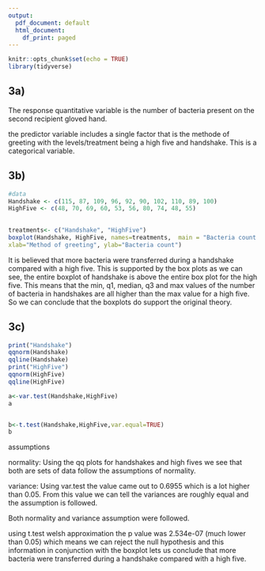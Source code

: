 ```yaml
---
output:
  pdf_document: default
  html_document:
    df_print: paged
---
```


```r
knitr::opts_chunk$set(echo = TRUE)
library(tidyverse)


```

## 3a)

The response quantitative variable is the number of bacteria present on the second recipient gloved hand.

the predictor variable includes a single factor that is the methode of greeting with the levels/treatment being a high five and handshake. This is a categorical variable. 


## 3b)


```r

#data
Handshake <- c(115, 87, 109, 96, 92, 90, 102, 110, 89, 100)
HighFive <- c(48, 70, 69, 60, 53, 56, 80, 74, 48, 55)

 
treatments<- c("Handshake", "HighFive")
boxplot(Handshake, HighFive, names=treatments,  main = "Bacteria count boxplot", 
xlab="Method of greeting", ylab="Bacteria count")

```


It is believed that more bacteria were transferred during a handshake compared with a high five.
This is supported by the box plots as we can see, the entire boxplot of handshake is above the entire box plot for the high five.
This means that the min, q1, median, q3 and max values of the number of bacteria in handshakes are all higher than the max value for a high five.
So we can conclude that the boxplots do support the original theory. 


## 3c)


```r


print("Handshake")
qqnorm(Handshake)
qqline(Handshake)
print("HighFive")
qqnorm(HighFive)
qqline(HighFive)

a<-var.test(Handshake,HighFive)
a


b<-t.test(Handshake,HighFive,var.equal=TRUE)
b


```

assumptions

normality: Using the qq plots for handshakes and high fives we see that both are sets of data follow the assumptions of normality. 

variance: Using var.test the value came out to 0.6955 which is a lot higher than 0.05. From this value we can tell the variances are roughly equal and the assumption is followed.

Both normality and variance assumption were followed. 

using t.test welsh approximation the p value was 2.534e-07 (much lower than 0.05) which means we can reject the null hypothesis and this information in conjunction with the boxplot lets us conclude that more bacteria were transferred during a handshake compared with a high five.